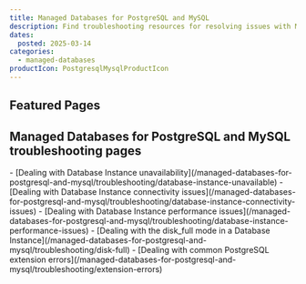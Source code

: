 ```yaml
---
title: Managed Databases for PostgreSQL and MySQL
description: Find troubleshooting resources for resolving issues with Managed Databases for PostgreSQL and MySQL.
dates:
  posted: 2025-03-14
categories:
  - managed-databases
productIcon: PostgresqlMysqlProductIcon
---
```


<ProductHeader
  productName="Managed Databases for PostgreSQL and MySQL troubleshooting"
  productLogo="managedDatabase"
  description="Discover how to solve the most common issues in Scaleway Managed Databases for PostgreSQL and MySQL."
/>

## Featured Pages

<Grid>
    <Card
      title="Managed Databases for PostgreSQL and MySQL FAQ"
      description="General info on Managed Databases"
      url="/managed-databases-for-postgresql-and-mysql/faq/"
      label="See more"
    />
    <Card
      title="How to apply scheduled maintenance to a Database Instance"
      description="Manage scheduled maintenance"
      url="/managed-databases-for-postgresql-and-mysql/how-to/apply-maintenance/"
      label="See more"
    />
    <Card
      title="Security and Reliability"
      description="Best practices for security"
      url="/managed-databases-for-postgresql-and-mysql/reference-content/security-and-reliability/"
      label="See more"
    />
</Grid>
<Grid>
    <Card
      title="PostgreSQL extensions reference"
      description="Learn more about the PostgreSQL extensions"
      url="/managed-databases-for-postgresql-and-mysql/reference-content/postgresql-extensions/"
      label="See more"
    />
    <Card
      title="Understanding the autohealing feature"
      description="Learn more about the autohealing feature"
      url="/managed-databases-for-postgresql-and-mysql/reference-content/autohealing"
      label="See more"
    />
</Grid>

## Managed Databases for PostgreSQL and MySQL troubleshooting pages

<LinksList>
  - [Dealing with Database Instance unavailability](/managed-databases-for-postgresql-and-mysql/troubleshooting/database-instance-unavailable)
  - [Dealing with Database Instance connectivity issues](/managed-databases-for-postgresql-and-mysql/troubleshooting/database-instance-connectivity-issues)
  - [Dealing with Database Instance performance issues](/managed-databases-for-postgresql-and-mysql/troubleshooting/database-instance-performance-issues)
  - [Dealing with the disk_full mode in a Database Instance](/managed-databases-for-postgresql-and-mysql/troubleshooting/disk-full)
  - [Dealing with common PostgreSQL extension errors](/managed-databases-for-postgresql-and-mysql/troubleshooting/extension-errors)
</LinksList>
